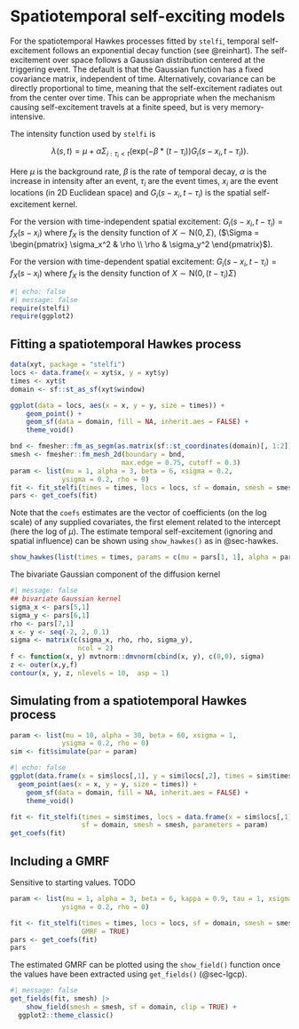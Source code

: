 # Spatiotemporal self-exciting models {#sec-stelfi}

For the spatiotemporal Hawkes processes fitted by `stelfi`, temporal self-excitement follows an exponential decay function (see @reinhart). The self-excitement over space follows a Gaussian distribution centered at the triggering event. The default is that the Gaussian function has a fixed covariance matrix, independent of time. Alternatively, covariance can be directly proportional to time, meaning that the self-excitement radiates out from the center over time. This can be appropriate when the mechanism causing self-excitement travels at a finite speed, but is very memory-intensive. 

The intensity function used by `stelfi` is

$$\lambda(s,t) = \mu + \alpha \Sigma_{i:\tau_i<t}(\text{exp}(-\beta * (t-\tau_i)) G_i(s-x_i, t - \tau_i)).$$ 

Here $\mu$ is the background rate, $\beta$ is the rate of temporal decay, $\alpha$ is the increase in intensity after an event, $\tau_i$ are the event times, $x_i$ are the event locations (in 2D Euclidean space) and $G_i(s-x_i, t - \tau_i)$ is the spatial self-excitement kernel.

For the version with time-independent spatial excitement:
$G_i(s-x_i, t - \tau_i) = f_X(s - x_i)$
where $f_X$ is the density function of $X \sim \text{N}(0, \Sigma)$, ($\Sigma = \begin{pmatrix} \sigma_x^2 & \rho  \\ \rho  & \sigma_y^2  \end{pmatrix}$).

For the version with time-dependent spatial excitement:
$G_i(s-x_i, t - \tau_i) = f_X(s - x_i)$
where $f_X$ is the density function of $X \sim \text{N}(0, (t-\tau_i)\Sigma)$

```r
#| echo: false
#| message: false
require(stelfi)
require(ggplot2)
```



## Fitting a spatiotemporal Hawkes process


```r
data(xyt, package = "stelfi")
locs <- data.frame(x = xyt$x, y = xyt$y)
times <- xyt$t
domain <- sf::st_as_sf(xyt$window)
```

```r
ggplot(data = locs, aes(x = x, y = y, size = times)) +
	geom_point() +
	geom_sf(data = domain, fill = NA, inherit.aes = FALSE) +
	theme_void()
```

```r
bnd <- fmesher::fm_as_segm(as.matrix(sf::st_coordinates(domain)[, 1:2]))
smesh <- fmesher::fm_mesh_2d(boundary = bnd, 
                            max.edge = 0.75, cutoff = 0.3)
param <- list(mu = 1, alpha = 3, beta = 6, xsigma = 0.2,
             ysigma = 0.2, rho = 0)
fit <- fit_stelfi(times = times, locs = locs, sf = domain, smesh = smesh, parameters = param)
pars <- get_coefs(fit)
```

Note that the `coefs` estimates are the vector of coefficients (on the log scale) of any supplied covariates, the first element related to the intercept (here the log of $\mu$). The estimate temporal self-excitement (ignoring and spatial influence) can be shown using `show_hawkes()` as in @sec-hawkes.


```r
show_hawkes(list(times = times, params = c(mu = pars[1, 1], alpha = pars[3,1], beta = pars[4, 1])))
```

The bivariate Gaussian component of the diffusion kernel 

```r
#| message: false
## bivariate Gaussian kernel
sigma_x <- pars[5,1]
sigma_y <- pars[6,1]
rho <- pars[7,1]
x <- y <- seq(-2, 2, 0.1)
sigma <- matrix(c(sigma_x, rho, rho, sigma_y), 
                 ncol = 2)
f <- function(x, y) mvtnorm::dmvnorm(cbind(x, y), c(0,0), sigma)
z <- outer(x,y,f)
contour(x, y, z, nlevels = 10,  asp = 1)
```


## Simulating from a spatiotemporal Hawkes process

```r
param <- list(mu = 10, alpha = 30, beta = 60, xsigma = 1,
             ysigma = 0.2, rho = 0)
sim <- fit$simulate(par = param)
```

```r
#| echo: false
ggplot(data.frame(x = sim$locs[,1], y = sim$locs[,2], times = sim$times)) +
  geom_point(aes(x = x, y = y, size = times)) +
	geom_sf(data = domain, fill = NA, inherit.aes = FALSE) +
	theme_void() 
```

```r
fit <- fit_stelfi(times = sim$times, locs = data.frame(x = sim$locs[,1], y = sim$locs[,2]), 
                  sf = domain, smesh = smesh, parameters = param)
get_coefs(fit)

```

## Including a GMRF

::: {.callout-warning}

Sensitive to starting values. TODO

:::

```r
param <- list(mu = 1, alpha = 3, beta = 6, kappa = 0.9, tau = 1, xsigma = 0.2,
             ysigma = 0.2, rho = 0)

fit <- fit_stelfi(times = times, locs = locs, sf = domain, smesh = smesh, parameters = param,
                  GMRF = TRUE)
pars <- get_coefs(fit)
pars

```

The estimated GMRF can be plotted using the `show_field()` function once the values have been extracted using `get_fields()` (@sec-lgcp).

```r
#| message: false
get_fields(fit, smesh) |>
    show_field(smesh = smesh, sf = domain, clip = TRUE) +
  ggplot2::theme_classic()
```